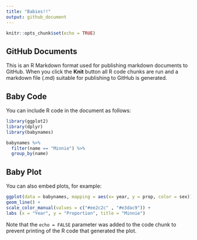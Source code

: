 ```yaml
---
title: "Babies!!" 
output: github_document
---
```


```r
knitr::opts_chunk$set(echo = TRUE)
```

## GitHub Documents

This is an R Markdown format used for publishing markdown documents to GitHub. When you click the **Knit** button all R code chunks are run and a markdown file (.md) suitable for publishing to GitHub is generated.

## Baby Code

You can include R code in the document as follows:

```r
library(ggplot2)
library(dplyr)
library(babynames)

babynames %>% 
  filter(name == "Minnie") %>% 
  group_by(name)
```

## Baby Plot

You can also embed plots, for example:

```r
ggplot(data = babynames, mapping = aes(x= year, y = prop, color = sex)) +
geom_line() +
scale_color_manual(values = c("#ee2c2c" , "#e3dac9")) +
labs (x = "Year", y = "Proportion", title = "Minnie")
```

Note that the `echo = FALSE` parameter was added to the code chunk to prevent printing of the R code that generated the plot.
